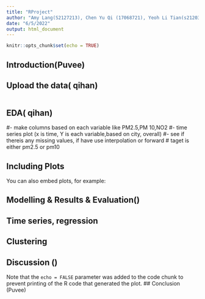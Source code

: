 ```yaml
---
title: "RProject"
author: "Amy Lang(S2127213), Chen Yu Qi (17068721), Yeoh Li Tian(s2120306), Puveemalr Parameswaran(s2127371), Qi Han(s2123517)"
date: "6/5/2022"
output: html_document
---
```


```r
knitr::opts_chunk$set(echo = TRUE)
```

## Introduction(Puvee)

## Upload the data( qihan)
```r

```
## EDA( qihan)
#- make columns based on each variable like PM2.5,PM 10,NO2
#- time series plot (x is time, Y is each variable,based on city, overall)
#- see if thereis any missing values, if have use interpolation or forward
# taget is either pm2.5 or pm10

## Including Plots

You can also embed plots, for example:

## Modelling & Results & Evaluation()
## Time series, regression 
## Clustering

## Discussion ()

Note that the `echo = FALSE` parameter was added to the code chunk to prevent printing of the R code that generated the plot.
## Conclusion (Puvee)